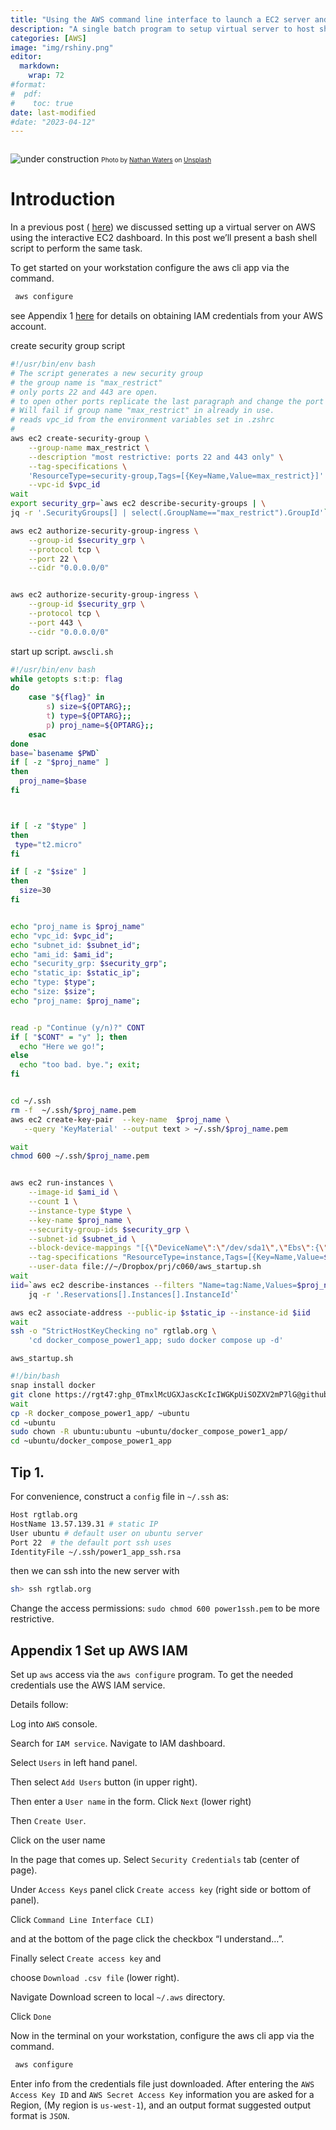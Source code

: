 ```yaml
---
title: "Using the AWS command line interface to launch a EC2 server and docker compose"
description: "A single batch program to setup virtual server to host shiny app"
categories: [AWS]
image: "img/rshiny.png"
editor: 
  markdown: 
    wrap: 72
#format:
#  pdf:
#    toc: true
date: last-modified
#date: "2023-04-12"
---
```


```r


```
::: column-margin
![under construction](img/crane.jpg)
<font size="1"> Photo by
<a href="https://unsplash.com/@nathangwaters?utm_source=unsplash&utm_medium=referral&utm_content=creditCopyText">Nathan
Waters</a> on
<a href="https://unsplash.com/s/photos/construction?utm_source=unsplash&utm_medium=referral&utm_content=creditCopyText">Unsplash</a>
</font>
:::

# Introduction

In a previous post ( [here](https://focusonr.org/posts/setupaws/)) we discussed setting up a virtual server on AWS using
the interactive EC2 dashboard. In this post we'll present a bash shell script to
perform the same task. 

To get started on your workstation configure the aws cli app via the command. 

```sh
 aws configure 
```
see Appendix 1 [here](#appendix-1) for details on obtaining IAM credentials from your AWS account. 

create security group script

```sh
#!/usr/bin/env bash
# The script generates a new security group 
# the group name is "max_restrict"
# only ports 22 and 443 are open. 
# to open other ports replicate the last paragraph and change the port number. 
# Will fail if group name "max_restrict" in already in use. 
# reads vpc_id from the environment variables set in .zshrc
#
aws ec2 create-security-group \
    --group-name max_restrict \
    --description "most restrictive: ports 22 and 443 only" \
    --tag-specifications \
    'ResourceType=security-group,Tags=[{Key=Name,Value=max_restrict}]' \
    --vpc-id $vpc_id 
wait    
export security_grp=`aws ec2 describe-security-groups | \
jq -r '.SecurityGroups[] | select(.GroupName=="max_restrict").GroupId'`

aws ec2 authorize-security-group-ingress \
    --group-id $security_grp \
    --protocol tcp \
    --port 22 \
    --cidr "0.0.0.0/0" 


aws ec2 authorize-security-group-ingress \
    --group-id $security_grp \
    --protocol tcp \
    --port 443 \
    --cidr "0.0.0.0/0" 

```


start up script. 
`awscli.sh`
```sh
#!/usr/bin/env bash
while getopts s:t:p: flag
do
    case "${flag}" in
        s) size=${OPTARG};;
        t) type=${OPTARG};;
        p) proj_name=${OPTARG};;
    esac
done
base=`basename $PWD`
if [ -z "$proj_name" ]
then
  proj_name=$base
fi



if [ -z "$type" ]
then
 type="t2.micro" 
fi

if [ -z "$size" ]
then
  size=30
fi


echo "proj_name is $proj_name"
echo "vpc_id: $vpc_id";
echo "subnet_id: $subnet_id";
echo "ami_id: $ami_id";
echo "security_grp: $security_grp";
echo "static_ip: $static_ip";
echo "type: $type";
echo "size: $size";
echo "proj_name: $proj_name";


read -p "Continue (y/n)?" CONT
if [ "$CONT" = "y" ]; then
  echo "Here we go!";
else
  echo "too bad. bye."; exit; 
fi


cd ~/.ssh 
rm -f  ~/.ssh/$proj_name.pem
aws ec2 create-key-pair  --key-name  $proj_name \
   --query 'KeyMaterial' --output text > ~/.ssh/$proj_name.pem

wait
chmod 600 ~/.ssh/$proj_name.pem


aws ec2 run-instances \
    --image-id $ami_id \
    --count 1 \
    --instance-type $type \
    --key-name $proj_name \
    --security-group-ids $security_grp \
    --subnet-id $subnet_id \
    --block-device-mappings "[{\"DeviceName\":\"/dev/sda1\",\"Ebs\":{\"VolumeSize\":$size}}]" \
    --tag-specifications "ResourceType=instance,Tags=[{Key=Name,Value=$proj_name}]"  \
    --user-data file://~/Dropbox/prj/c060/aws_startup.sh
wait
iid=`aws ec2 describe-instances --filters "Name=tag:Name,Values=$proj_name" | \
	jq -r '.Reservations[].Instances[].InstanceId'`

aws ec2 associate-address --public-ip $static_ip --instance-id $iid
wait
ssh -o "StrictHostKeyChecking no" rgtlab.org \
	'cd docker_compose_power1_app; sudo docker compose up -d'

```

`aws_startup.sh`

```sh
#!/bin/bash
snap install docker
git clone https://rgt47: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@github.com/rgt47/docker_compose_power1_app.git
wait
cp -R docker_compose_power1_app/ ~ubuntu
cd ~ubuntu
sudo chown -R ubuntu:ubuntu ~ubuntu/docker_compose_power1_app/
cd ~ubuntu/docker_compose_power1_app
```

::: {.callout-tip}

## Tip 1.

For convenience, construct a `config` file in `~/.ssh` as:

``` sh
Host rgtlab.org
HostName 13.57.139.31 # static IP
User ubuntu # default user on ubuntu server
Port 22  # the default port ssh uses
IdentityFile ~/.ssh/power1_app_ssh.rsa
```

then we can ssh into the new server with

``` sh
sh> ssh rgtlab.org
```
:::

Change the access permissions: `sudo chmod 600 power1ssh.pem` to be more
restrictive. 

## Appendix 1 Set up AWS IAM {#appendix-1} 
  

Set up `aws` access via the `aws configure` program. To get the needed credentials
use the AWS IAM service. 

Details follow: 

Log into `AWS` console. 

Search for `IAM service`. Navigate to IAM dashboard. 

Select `Users` in left hand panel.  

Then select `Add Users` button (in upper right). 

Then enter a `User name` in the form. Click `Next` (lower right)

Then `Create User`. 

Click on the user name

In the page that comes up. Select `Security Credentials` tab (center of page). 

Under `Access Keys` panel click `Create access key` (right side or bottom of
panel). 

Click `Command Line Interface CLI)` 

and  at the bottom of the page click the checkbox "I understand...".

Finally select `Create access key` and 

choose `Download .csv file` (lower right). 

Navigate Download screen to local `~/.aws` directory. 

Click `Done`

Now in the terminal on your workstation, configure the aws cli app via the command. 

```sh
 aws configure 
```

Enter  info from the credentials file just downloaded. After entering the `AWS
Access Key ID` and `AWS Secret Access Key` information you are asked for a
Region, (My region is `us-west-1`),  and an output format suggested output format is
`JSON`. 
